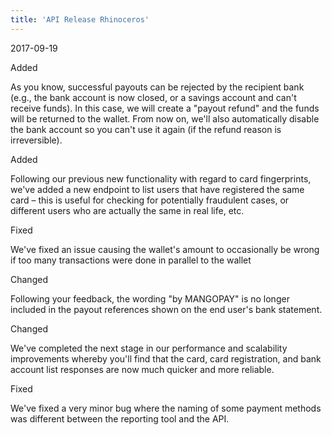 ```yaml
---
title: 'API Release Rhinoceros'  
---
```

<span class="date">2017-09-19</span>  
  
  
<div class="pill pill-green">Added</div>  
  

As you know, successful payouts can be rejected by the recipient bank (e.g., the bank account is now closed, or a savings account and can't receive funds). In this case, we will create a "payout refund" and the funds will be returned to the wallet. From now on, we'll also automatically disable the bank account so you can't use it again (if the refund reason is irreversible).  
<div class="pill pill-green">Added</div>  
  

Following our previous new functionality with regard to card fingerprints, we've added a new endpoint to list users that have registered the same card – this is useful for checking for potentially fraudulent cases, or different users who are actually the same in real life, etc.  
<div class="pill pill-red">Fixed</div>  
  

We've fixed an issue causing the wallet's amount to occasionally be wrong if too many transactions were done in parallel to the wallet  
<div class="pill pill-purple">Changed</div>  
  

Following your feedback, the wording "by MANGOPAY" is no longer included in the payout references shown on the end user's bank statement.  
<div class="pill pill-purple">Changed</div>  
  

We've completed the next stage in our performance and scalability improvements whereby you'll find that the card, card registration, and bank account list responses are now much quicker and more reliable.  
<div class="pill pill-red">Fixed</div>  
  

We've fixed a very minor bug where the naming of some payment methods was different between the reporting tool and the API.